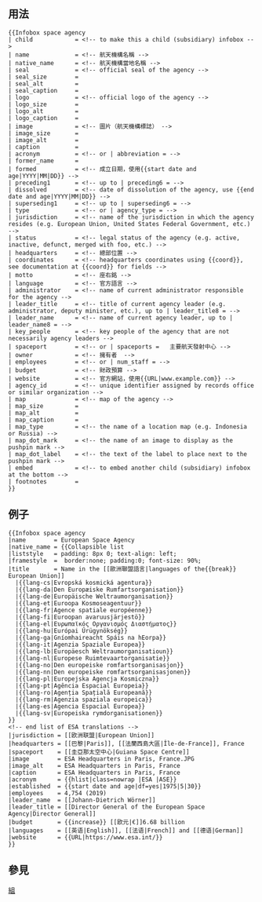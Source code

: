 <includeonly><!-- 在這裡加入模板的保護標識 --></includeonly><noinclude>{{template doc page viewed directly}}</noinclude>
<!-- 在本行下編輯模板說明 -->

== 用法 ==
{{parameter names example
| name 
| native_name 
| seal
| seal_size
| seal_alt
| seal_caption
| logo
| logo_size
| logo_alt
| logo_caption
| image
| image_size
| image_alt
| caption
| acronym
| former_name 
| formed
| preceding1
| dissolved
| superseding1
| type
| jurisdiction
| status
| headquarters
| coordinates
| motto
| language
| administrator
| leader_title 
| leader_name 
| key_people
| spaceport
| owner
| employees 
| budget
| website
| agency_id
| map 
| map_size 
| map_alt
| map_caption
<!-- | map_type
| map_dot_mark
| map_dot_label 
-->
| embed
| footnotes 
}}
<pre style="overflow:auto;">
{{Infobox space agency
| child            = <!-- to make this a child (subsidiary) infobox -->
| name             = <!-- 航天機構名稱 -->
| native_name      = <!-- 航天機構當地名稱 -->
| seal             = <!-- official seal of the agency -->
| seal_size        = 
| seal_alt         =
| seal_caption     = 
| logo             = <!-- official logo of the agency -->
| logo_size        = 
| logo_alt         =
| logo_caption     = 
| image            = <!-- 圖片（航天機構標誌） -->
| image_size       = 
| image_alt        =
| caption          = 
| acronym          = <!-- or | abbreviation = -->
| former_name      =
| formed           = <!-- 成立日期，使用{{start date and age|YYYY|MM|DD}} -->
| preceding1       = <!-- up to | preceding6 = -->
| dissolved        = <!-- date of dissolution of the agency, use {{end date and age|YYYY|MM|DD}} -->
| superseding1     = <!-- up to | superseding6 = -->
| type             = <!-- or | agency_type = -->
| jurisdiction     = <!-- name of the jurisdiction in which the agency resides (e.g. European Union, United States Federal Government, etc.) -->
| status           = <!-- legal status of the agency (e.g. active, inactive, defunct, merged with foo, etc.) -->
| headquarters     = <!-- 總部位置 -->
| coordinates      = <!-- headquarters coordinates using {{coord}}, see documentation at {{coord}} for fields -->
| motto            = <!-- 座右銘 -->
| language         = <!-- 官方語言 -->
| administrator    = <!-- name of current administrator responsible for the agency -->
| leader_title     = <!-- title of current agency leader (e.g. administrator, deputy minister, etc.), up to | leader_title8 = -->
| leader_name      = <!-- name of current agency leader, up to | leader_name8 = -->
| key_people       = <!-- key people of the agency that are not necessarily agency leaders -->
| spaceport        = <!-- or | spaceports =   主要航天發射中心 -->
| owner            = <!-- 擁有者  -->
| employees        = <!-- or | num_staff = -->
| budget           = <!-- 財政預算 -->
| website          = <!-- 官方網站，使用{{URL|www.example.com}} -->
| agency_id        = <!-- unique identifier assigned by records office or similar organization -->
| map              = <!-- map of the agency -->
| map_size         = 
| map_alt          = 
| map_caption      = 
| map_type         = <!-- the name of a location map (e.g. Indonesia or Russia) -->
| map_dot_mark     = <!-- the name of an image to display as the pushpin mark -->
| map_dot_label    = <!-- the text of the label to place next to the pushpin mark -->
| embed            = <!-- to embed another child (subsidiary) infobox at the bottom -->
| footnotes        = 
}}
</pre>
{{clear}}

==例子==
{{Infobox space agency
|name          = European Space Agency
|native_name   = {{Collapsible list
|liststyle   = padding: 8px 0; text-align: left;
|framestyle  =  border:none; padding:0; font-size: 90%;
|title       = Name in the [[歐洲聯盟語言|languages of the{{break}} European Union]]
  |{{lang-cs|Evropská kosmická agentura}}
  |{{lang-da|Den Europæiske Rumfartsorganisation}}
  |{{lang-de|Europäische Weltraumorganisation}}
  |{{lang-et|Euroopa Kosmoseagentuur}}
  |{{lang-fr|Agence spatiale européenne}}
  |{{lang-fi|Euroopan avaruusjärjestö}}
  |{{lang-el|Ευρωπαϊκός Οργανισμός Διαστήματος}}
  |{{lang-hu|Európai Űrügynökség}}
  |{{lang-ga|Gníomhaireacht Spáis na hEorpa}}
  |{{lang-it|Agenzia Spaziale Europea}}
  |{{lang-lb|Europäesch Weltraumorganisatioun}}
  |{{lang-nl|Europese Ruimtevaartorganisatie}}
  |{{lang-no|Den europeiske romfartsorganisasjon}}
  |{{lang-nn|Den europeiske romfartsorganisasjonen}}
  |{{lang-pl|Europejska Agencja Kosmiczna}}
  |{{lang-pt|Agência Espacial Europeia}}
  |{{lang-ro|Agenția Spațială Europeană}}
  |{{lang-rm|Agenzia spaziala europeica}}
  |{{lang-es|Agencia Espacial Europea}}
  |{{lang-sv|Europeiska rymdorganisationen}}
}}
<!-- end list of ESA translations -->
|jurisdiction         = [[欧洲联盟|European Union]]
|headquarters  = [[巴黎|Paris]], [[法蘭西島大區|Île-de-France]], France
|spaceport     = [[圭亞那太空中心|Guiana Space Centre]]
|image         = ESA Headquarters in Paris, France.JPG
|image_alt     = ESA Headquarters in Paris, France
|caption       = ESA Headquarters in Paris, France
|acronym       = {{hlist|class=nowrap |ESA |ASE}}
|established   = {{start date and age|df=yes|1975|5|30}}
|employees = 4,754 (2019)
|leader_name = [[Johann-Dietrich Wörner]]
|leader_title = [[Director General of the European Space Agency|Director General]]
|budget        = {{increase}} [[欧元|€]]6.68 billion
|languages      = [[英语|English]], [[法语|French]] and [[德语|German]]
|website           = {{URL|https://www.esa.int/}}
}}

<pre style="overflow:auto;">
{{Infobox space agency
|name        = European Space Agency
|native_name = {{Collapsible list
|liststyle   = padding: 8px 0; text-align: left;
|framestyle  =  border:none; padding:0; font-size: 90%;
|title       = Name in the [[歐洲聯盟語言|languages of the{{break}} European Union]]
  |{{lang-cs|Evropská kosmická agentura}}
  |{{lang-da|Den Europæiske Rumfartsorganisation}}
  |{{lang-de|Europäische Weltraumorganisation}}
  |{{lang-et|Euroopa Kosmoseagentuur}}
  |{{lang-fr|Agence spatiale européenne}}
  |{{lang-fi|Euroopan avaruusjärjestö}}
  |{{lang-el|Ευρωπαϊκός Οργανισμός Διαστήματος}}
  |{{lang-hu|Európai Űrügynökség}}
  |{{lang-ga|Gníomhaireacht Spáis na hEorpa}}
  |{{lang-it|Agenzia Spaziale Europea}}
  |{{lang-lb|Europäesch Weltraumorganisatioun}}
  |{{lang-nl|Europese Ruimtevaartorganisatie}}
  |{{lang-no|Den europeiske romfartsorganisasjon}}
  |{{lang-nn|Den europeiske romfartsorganisasjonen}}
  |{{lang-pl|Europejska Agencja Kosmiczna}}
  |{{lang-pt|Agência Espacial Europeia}}
  |{{lang-ro|Agenția Spațială Europeană}}
  |{{lang-rm|Agenzia spaziala europeica}}
  |{{lang-es|Agencia Espacial Europea}}
  |{{lang-sv|Europeiska rymdorganisationen}}
}}
<!-- end list of ESA translations -->
|jurisdiction = [[欧洲联盟|European Union]]
|headquarters = [[巴黎|Paris]], [[法蘭西島大區|Île-de-France]], France
|spaceport    = [[圭亞那太空中心|Guiana Space Centre]]
|image        = ESA Headquarters in Paris, France.JPG
|image_alt    = ESA Headquarters in Paris, France
|caption      = ESA Headquarters in Paris, France
|acronym      = {{hlist|class=nowrap |ESA |ASE}}
|established  = {{start date and age|df=yes|1975|5|30}}
|employees    = 4,754 (2019)
|leader_name  = [[Johann-Dietrich Wörner]]
|leader_title = [[Director General of the European Space Agency|Director General]]
|budget       = {{increase}} [[欧元|€]]6.68 billion
|languages    = [[英语|English]], [[法语|French]] and [[德语|German]]
|website      = {{URL|https://www.esa.int/}}
}}
</pre>
{{clear}}

==參見==
{{Organization infoboxes}}
{{Spaceflight infoboxes}}
<includeonly>
<!-- 本行下加入模板的分類 -->
[[Category:天文信息框模板|組]]
</includeonly>